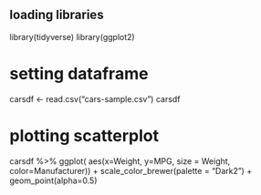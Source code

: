 ## loading libraries
library(tidyverse)
library(ggplot2)

# setting dataframe
carsdf <- read.csv("cars-sample.csv")
carsdf

# plotting scatterplot
carsdf %>% 
  ggplot( aes(x=Weight, y=MPG, size = Weight, color=Manufacturer)) +
  scale_color_brewer(palette = "Dark2") +
  geom_point(alpha=0.5)
